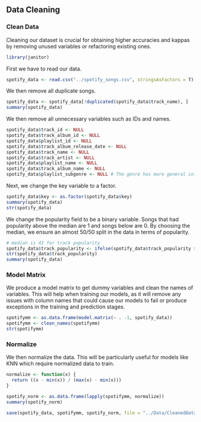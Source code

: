 ## Data Cleaning

### Clean Data

Cleaning our dataset is crucial for obtaining higher accuracies and kappas by removing unused variables or refactoring existing ones.

```r
library(janitor)
```

First we have to read our data.
```r
spotify_data <- read.csv("../spotify_songs.csv", stringsAsFactors = T)
```

We then remove all duplicate songs. 
```r
spotify_data <- spotify_data[!duplicated(spotify_data$track_name), ]
summary(spotify_data)
```

We then remove all unnecessary variables such as IDs and names.
```r
spotify_data$track_id <- NULL
spotify_data$track_album_id <- NULL
spotify_data$playlist_id <- NULL
spotify_data$track_album_release_date <- NULL
spotify_data$track_name <- NULL
spotify_data$track_artist <- NULL
spotify_data$playlist_name <- NULL
spotify_data$track_album_name <- NULL
spotify_data$playlist_subgenre <- NULL # The genre has more general info
```

Next, we change the key variable to a factor.
```r
spotify_data$key <- as.factor(spotify_data$key)
summary(spotify_data)
str(spotify_data)
```

We change the popularity field to be a binary variable.
Songs that had popularity above the median are 1 and songs below are 0.
By choosing the median, we ensure an almost 50/50 split in the data in terms of popularity.
```r
# median is 43 for track popularity
spotify_data$track_popularity <- ifelse(spotify_data$track_popularity >= 43,1,0)
str(spotify_data$track_popularity)
summary(spotify_data)
```


### Model Matrix

We produce a model matrix to get dummy variables and clean the names of variables. This will help when training our models, as it will remove any issues with column names that could cause our models to fail or produce exceptions in the training and prediction stages.

```r
spotifymm <- as.data.frame(model.matrix(~ . -1, spotify_data))
spotifymm <- clean_names(spotifymm)
str(spotifymm)
```

### Normalize

We then normalize the data. This will be particularly useful for models like KNN which require normalized data to train.

```r
normalize <- function(x) {
  return ((x - min(x)) / (max(x) - min(x))) 
}

spotify_norm <- as.data.frame(lapply(spotifymm, normalize))
summary(spotify_norm)
```

```r
save(spotify_data, spotifymm, spotify_norm, file = "../Data/CleanedData.Rdata")
```
